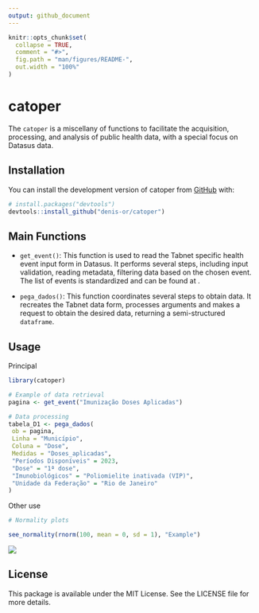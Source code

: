 ```yaml
---
output: github_document
---
```


<!-- README.md is generated from README.Rmd. Please edit that file -->

```r
knitr::opts_chunk$set(
  collapse = TRUE,
  comment = "#>",
  fig.path = "man/figures/README-",
  out.width = "100%"
)
```

# catoper

<!-- badges: start -->
<!-- badges: end -->

The `catoper` is a miscellany of functions to facilitate the acquisition,
processing, and analysis of public health data, with a special focus on Datasus data.


## Installation

You can install the development version of catoper from
[GitHub](https://github.com/) with:

``` r
# install.packages("devtools")
devtools::install_github("denis-or/catoper")
```
## Main Functions

 - `get_event()`: This function is used to read the Tabnet specific health event input form in Datasus. It performs several steps, including input validation, reading metadata, filtering data based on the chosen event. The list of events is standardized and can be found at .

 - `pega_dados()`: This function coordinates several steps to obtain data. It recreates the Tabnet data form, processes arguments and makes a request to obtain the desired data, returning a semi-structured `dataframe`.


## Usage

Principal
```r
library(catoper)

# Example of data retrieval
pagina <- get_event("Imunização Doses Aplicadas")

# Data processing
tabela_D1 <- pega_dados(
 ob = pagina,
 Linha = "Município",
 Coluna = "Dose",
 Medidas = "Doses_aplicadas",
 "Períodos Disponíveis" = 2023,
 "Dose" = "1ª dose",
 "Imunobiológicos" = "Poliomielite inativada (VIP)",
 "Unidade da Federação" = "Rio de Janeiro"
)

```

Other use

```r
# Normality plots

see_normality(rnorm(100, mean = 0, sd = 1), "Example")

```
![](man/figures/figure_1.png)


## License
This package is available under the MIT License. See the LICENSE file for more details.



